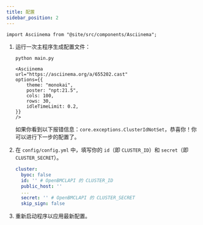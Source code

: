 ```yaml
---
title: 配置
sidebar_position: 2
---
```


```mdx-code-block
import Asciinema from "@site/src/components/Asciinema";
```

1. 运行一次主程序生成配置文件：

   ```sh
   python main.py
   ```

   ```mdx-code-block
   <Asciinema
   url="https://asciinema.org/a/655202.cast"
   options={{
       theme: "monokai",
       poster: "npt:21.5",
       cols: 100,
       rows: 30,
       idleTimeLimit: 0.2,
   }}
   />
   ```

   如果你看到以下报错信息：`core.exceptions.ClusterIdNotSet`，恭喜你！你可以进行下一步的配置了。

2. 在 `config/config.yml` 中，填写你的 `id`（即 `CLUSTER_ID`）和 `secret`（即 `CLUSTER_SECRET`）。

   ```yml title="config/config.yml" {3,6}
   cluster:
     byoc: false
     id: '' # OpenBMCLAPI 的 CLUSTER_ID
     public_host: ''
     ...
     secret: '' # OpenBMCLAPI 的 CLUSTER_SECRET
     skip_sign: false
   ```

3. 重新启动程序以应用最新配置。
